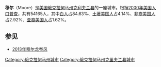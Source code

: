 {{noteTA
|T=zh-hans:穆尔 (俄克拉何马州); zh-tw:摩爾 (奧克拉荷馬州);
|1=zh-hans:穆尔; zh-tw:摩爾;
}}
{{Infobox Settlement
| name = 穆尔<br/>Moore
| image_skyline = 
| imagesize = 
| image_caption = 
| image_flag = 
| image_shield = 
| pushpin_map = USA Oklahoma
| pushpin_label_position = bottom
| subdivision_type = 国家
| subdivision_name = {{USA}}
| subdivision_type1 = [[美国行政区划|州]]
| subdivision_name1 = [[俄克拉何马州|俄克拉何马州]]
| subdivision_type2 = [[俄克拉何马州各县列表|县]]
| subdivision_name2 =  [[克利夫兰县_(俄克拉何马州)|克利夫兰县]]
| elevation_m = 382
| elevation_ft = 
| area_total_km2 = 56.7
| population_as_of = 2000年
| population_total = 54165
| population_density_km2 = auto
| timezone = [[北美中部时区|CST]]
| utc_offset = -6
| timezone_DST = [[CDT|CDT]]
| utc_offset_DST = -5
| website =  
}}
'''穆尔'''（Moore）是[[美国|美国]][[俄克拉何马州|俄克拉何马州]][[克利夫兰县_(俄克拉何马州)|克利夫兰县]]的一座城市。根据[[2000年美国人口普查|2000年美国人口普查]]，共有54165人，其中[[白人|白人]]占84.63%、[[土著美国人|土著美国人]]占4.14%、[[非裔美国人|非裔美国人]]占2.92%、[[亚裔美国人|亚裔美国人]]占1.62%。

== 参见 ==
*[[2013年穆尔龙卷风|2013年穆尔龙卷风]]

{{Oklahoma-stub}}
{{Oklahoma}}
{{normdaten}}
{{DEFAULTSORT:Moore}}
[[Category:俄克拉何马州城市|Category:俄克拉何马州城市]]
[[Category:俄克拉何马州克里夫兰县城市|Category:俄克拉何马州克里夫兰县城市]]